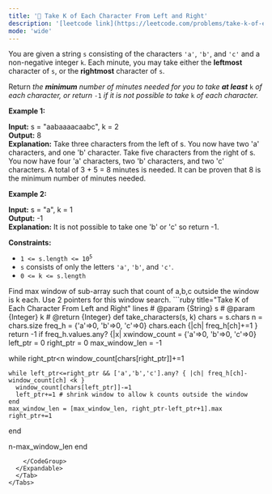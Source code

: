 ```yaml
---
title: '🧀 Take K of Each Character From Left and Right'
description: '[leetcode link](https://leetcode.com/problems/take-k-of-each-character-from-left-and-right/description/)'
mode: 'wide'
---
```

<Tabs>
  <Tab title="Question" icon="circle-question" iconType="regular">
    <Card>
      <p>You are given a string <code>s</code> consisting of the characters <code>&#39;a&#39;</code>, <code>&#39;b&#39;</code>, and <code>&#39;c&#39;</code> and a non-negative integer <code>k</code>. Each minute, you may take either the <strong>leftmost</strong> character of <code>s</code>, or the <strong>rightmost</strong> character of <code>s</code>.</p>  <p>Return<em> the <strong>minimum</strong> number of minutes needed for you to take <strong>at least</strong> </em><code>k</code><em> of each character, or return </em><code>-1</code><em> if it is not possible to take </em><code>k</code><em> of each character.</em></p>   <p><strong class="example">Example 1:</strong></p>   <strong>Input:</strong> s = &quot;aabaaaacaabc&quot;, k = 2 <br/> <strong>Output:</strong> 8 <br/> <strong>Explanation:</strong>  Take three characters from the left of s. You now have two &#39;a&#39; characters, and one &#39;b&#39; character. Take five characters from the right of s. You now have four &#39;a&#39; characters, two &#39;b&#39; characters, and two &#39;c&#39; characters. A total of 3 + 5 = 8 minutes is needed. It can be proven that 8 is the minimum number of minutes needed.   <p><strong class="example">Example 2:</strong></p>   <strong>Input:</strong> s = &quot;a&quot;, k = 1 <br/> <strong>Output:</strong> -1 <br/> <strong>Explanation:</strong> It is not possible to take one &#39;b&#39; or &#39;c&#39; so return -1.    <p><strong>Constraints:</strong></p>  <ul>  <li><code>1 &lt;= s.length &lt;= 10<sup>5</sup></code></li>  <li><code>s</code> consists of only the letters <code>&#39;a&#39;</code>, <code>&#39;b&#39;</code>, and <code>&#39;c&#39;</code>.</li>  <li><code>0 &lt;= k &lt;= s.length</code></li> </ul> 
    </Card>
  </Tab>
  <Tab title="Solution" icon="lightbulb" iconType="regular" >
    <Card>
      Find max window of sub-array such that count of a,b,c outside the window is k each. Use 2 pointers for this window search.
    </Card>
  <Expandable title="code">
    <CodeGroup dropdown>
```ruby title="Take K of Each Character From Left and Right" lines
# @param {String} s
# @param {Integer} k
# @return {Integer}
def take_characters(s, k)
  chars = s.chars
  n = chars.size
  freq_h = {'a'=>0, 'b'=>0, 'c'=>0}
  chars.each {|ch| freq_h[ch]+=1 }
  return -1 if freq_h.values.any? {|x| x<k }

  window_count = {'a'=>0, 'b'=>0, 'c'=>0}
  left_ptr = 0
  right_ptr = 0
  max_window_len = -1

  while right_ptr<n
    window_count[chars[right_ptr]]+=1
    
    while left_ptr<=right_ptr && ['a','b','c'].any? { |ch| freq_h[ch]-window_count[ch] <k }
      window_count[chars[left_ptr]]-=1
      left_ptr+=1 # shrink window to allow k counts outside the window
    end
    max_window_len = [max_window_len, right_ptr-left_ptr+1].max
    right_ptr+=1
  end
  
  n-max_window_len
end
```
    </CodeGroup>
  </Expandable>
  </Tab>
</Tabs>